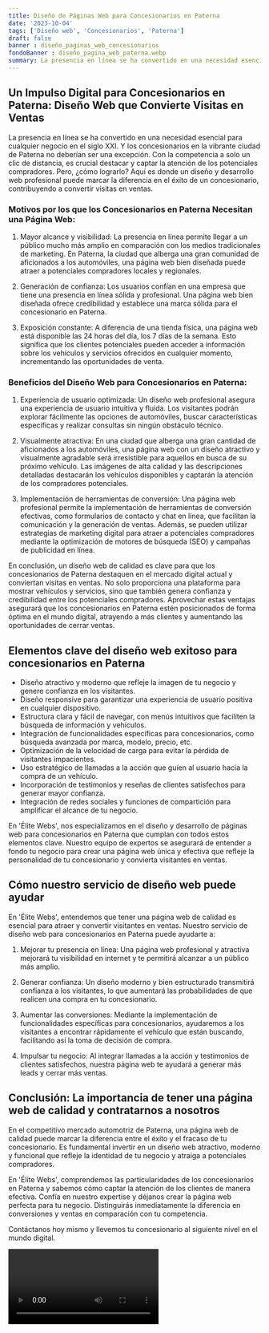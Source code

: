 ```yaml
---
title: Diseño de Páginas Web para Concesionarios en Paterna
date: '2023-10-04'
tags: ['Diseño web', 'Concesionarios', 'Paterna']
draft: false
banner : diseño_paginas_web_concesionarios
fondoBanner : diseño_pagina_web_paterna.webp
summary: La presencia en línea se ha convertido en una necesidad esencial para cualquier negocio en el siglo XXI. Y los concesionarios en la vibrante ciudad de Paterna no deberían ser una excepción. Con la competencia a solo un clic de distancia, es crucial destacar y captar la atención de los potenciales compradores. Pero, ¿cómo lograrlo? Aquí es donde un diseño y desarrollo web profesional puede marcar la diferencia en el éxito de un concesionario, contribuyendo a convertir visitas en ventas.
---
```


## Un Impulso Digital para Concesionarios en Paterna: Diseño Web que Convierte Visitas en Ventas

La presencia en línea se ha convertido en una necesidad esencial para cualquier negocio en el siglo XXI. Y los concesionarios en la vibrante ciudad de Paterna no deberían ser una excepción. Con la competencia a solo un clic de distancia, es crucial destacar y captar la atención de los potenciales compradores. Pero, ¿cómo lograrlo? Aquí es donde un diseño y desarrollo web profesional puede marcar la diferencia en el éxito de un concesionario, contribuyendo a convertir visitas en ventas.

### Motivos por los que los Concesionarios en Paterna Necesitan una Página Web:

1. Mayor alcance y visibilidad: La presencia en línea permite llegar a un público mucho más amplio en comparación con los medios tradicionales de marketing. En Paterna, la ciudad que alberga una gran comunidad de aficionados a los automóviles, una página web bien diseñada puede atraer a potenciales compradores locales y regionales.

2. Generación de confianza: Los usuarios confían en una empresa que tiene una presencia en línea sólida y profesional. Una página web bien diseñada ofrece credibilidad y establece una marca sólida para el concesionario en Paterna.

3. Exposición constante: A diferencia de una tienda física, una página web está disponible las 24 horas del día, los 7 días de la semana. Esto significa que los clientes potenciales pueden acceder a información sobre los vehículos y servicios ofrecidos en cualquier momento, incrementando las oportunidades de venta.

### Beneficios del Diseño Web para Concesionarios en Paterna:

1. Experiencia de usuario optimizada: Un diseño web profesional asegura una experiencia de usuario intuitiva y fluida. Los visitantes podrán explorar fácilmente las opciones de automóviles, buscar características específicas y realizar consultas sin ningún obstáculo técnico.

2. Visualmente atractiva: En una ciudad que alberga una gran cantidad de aficionados a los automóviles, una página web con un diseño atractivo y visualmente agradable será irresistible para aquellos en busca de su próximo vehículo. Las imágenes de alta calidad y las descripciones detalladas destacarán los vehículos disponibles y captarán la atención de los compradores potenciales.

3. Implementación de herramientas de conversión: Una página web profesional permite la implementación de herramientas de conversión efectivas, como formularios de contacto y chat en línea, que facilitan la comunicación y la generación de ventas. Además, se pueden utilizar estrategias de marketing digital para atraer a potenciales compradores mediante la optimización de motores de búsqueda (SEO) y campañas de publicidad en línea.

En conclusión, un diseño web de calidad es clave para que los concesionarios de Paterna destaquen en el mercado digital actual y conviertan visitas en ventas. No solo proporciona una plataforma para mostrar vehículos y servicios, sino que también genera confianza y credibilidad entre los potenciales compradores. Aprovechar estas ventajas asegurará que los concesionarios en Paterna estén posicionados de forma óptima en el mundo digital, atrayendo a más clientes y aumentando las oportunidades de cerrar ventas.

<GifSeo />

<Cta />

## Elementos clave del diseño web exitoso para concesionarios en Paterna

- Diseño atractivo y moderno que refleje la imagen de tu negocio y genere confianza en los visitantes.
- Diseño responsive para garantizar una experiencia de usuario positiva en cualquier dispositivo.
- Estructura clara y fácil de navegar, con menús intuitivos que faciliten la búsqueda de información y vehículos.
- Integración de funcionalidades específicas para concesionarios, como búsqueda avanzada por marca, modelo, precio, etc.
- Optimización de la velocidad de carga para evitar la pérdida de visitantes impacientes.
- Uso estratégico de llamadas a la acción que guíen al usuario hacia la compra de un vehículo.
- Incorporación de testimonios y reseñas de clientes satisfechos para generar mayor confianza.
- Integración de redes sociales y funciones de compartición para amplificar el alcance de tu negocio.

En 'Élite Webs', nos especializamos en el diseño y desarrollo de páginas web para concesionarios en Paterna que cumplan con todos estos elementos clave. Nuestro equipo de expertos se asegurará de entender a fondo tu negocio para crear una página web única y efectiva que refleje la personalidad de tu concesionario y convierta visitantes en ventas.

## Cómo nuestro servicio de diseño web puede ayudar

En 'Élite Webs', entendemos que tener una página web de calidad es esencial para atraer y convertir visitantes en ventas. Nuestro servicio de diseño web para concesionarios en Paterna puede ayudarte a:

1. Mejorar tu presencia en línea: Una página web profesional y atractiva mejorará tu visibilidad en internet y te permitirá alcanzar a un público más amplio.

2. Generar confianza: Un diseño moderno y bien estructurado transmitirá confianza a los visitantes, lo que aumentará las probabilidades de que realicen una compra en tu concesionario.

3. Aumentar las conversiones: Mediante la implementación de funcionalidades específicas para concesionarios, ayudaremos a los visitantes a encontrar rápidamente el vehículo que están buscando, facilitando así la toma de decisión de compra.

4. Impulsar tu negocio: Al integrar llamadas a la acción y testimonios de clientes satisfechos, nuestra página web te ayudará a generar más leads y cerrar más ventas.

## Conclusión: La importancia de tener una página web de calidad y contratarnos a nosotros

En el competitivo mercado automotriz de Paterna, una página web de calidad puede marcar la diferencia entre el éxito y el fracaso de tu concesionario. Es fundamental invertir en un diseño web atractivo, moderno y funcional que refleje la identidad de tu negocio y atraiga a potenciales compradores.

En 'Élite Webs', comprendemos las particularidades de los concesionarios en Paterna y sabemos cómo captar la atención de los clientes de manera efectiva. Confía en nuestro expertise y déjanos crear la página web perfecta para tu negocio. Distinguirás inmediatamente la diferencia en conversiones y ventas en comparación con tu competencia.

Contáctanos hoy mismo y llevemos tu concesionario al siguiente nivel en el mundo digital.

<Video />

<CtaBot job='Concesionarios' city='Paterna'/>

<Gmaps query='Paterna+españa+maps' />